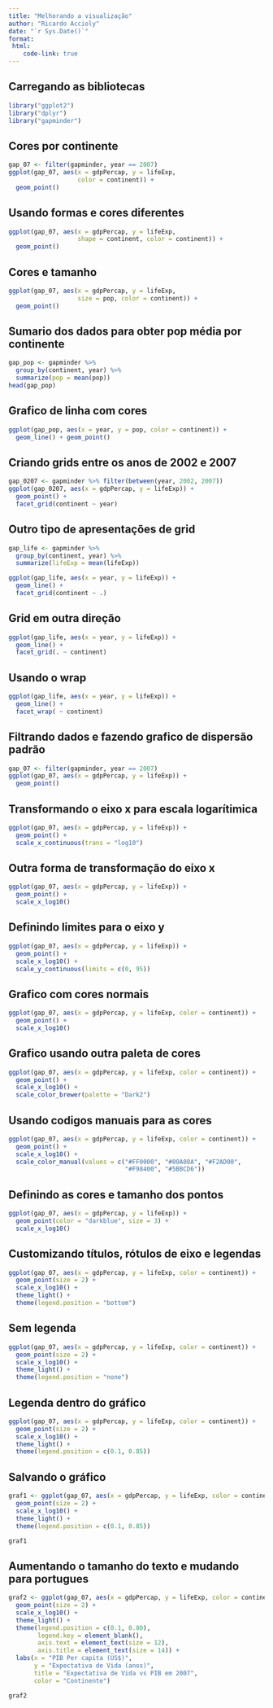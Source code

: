 ```yaml
---
title: "Melhorando a visualização"
author: "Ricardo Accioly"
date: "`r Sys.Date()`"
format:
 html:
    code-link: true
---
```


## Carregando as bibliotecas

```r
library("ggplot2")
library("dplyr")
library("gapminder")
```

## Cores por continente

```r
gap_07 <- filter(gapminder, year == 2007)
ggplot(gap_07, aes(x = gdpPercap, y = lifeExp,
                   color = continent)) +
  geom_point()
```

## Usando formas e cores diferentes

```r
ggplot(gap_07, aes(x = gdpPercap, y = lifeExp,
                   shape = continent, color = continent)) +
  geom_point()
```

## Cores e tamanho

```r
ggplot(gap_07, aes(x = gdpPercap, y = lifeExp,
                   size = pop, color = continent)) +
  geom_point()

```

## Sumario dos dados para obter pop média por continente

```r
gap_pop <- gapminder %>% 
  group_by(continent, year) %>% 
  summarize(pop = mean(pop))
head(gap_pop)
```

## Grafico de linha com cores

```r
ggplot(gap_pop, aes(x = year, y = pop, color = continent)) +
  geom_line() + geom_point()

```

## Criando grids entre os anos de 2002 e 2007

```r
gap_0207 <- gapminder %>% filter(between(year, 2002, 2007))
ggplot(gap_0207, aes(x = gdpPercap, y = lifeExp)) +
  geom_point() +
  facet_grid(continent ~ year)
```

## Outro tipo de apresentações de grid

```r
gap_life <- gapminder %>% 
  group_by(continent, year) %>% 
  summarize(lifeExp = mean(lifeExp))

ggplot(gap_life, aes(x = year, y = lifeExp)) +
  geom_line() +
  facet_grid(continent ~ .)
```

## Grid em outra direção

```r
ggplot(gap_life, aes(x = year, y = lifeExp)) +
  geom_line() +
  facet_grid(. ~ continent)

```

## Usando o wrap

```r
ggplot(gap_life, aes(x = year, y = lifeExp)) +
  geom_line() +
  facet_wrap( ~ continent)

```

## Filtrando dados e fazendo grafico de dispersão padrão

```r
gap_07 <- filter(gapminder, year == 2007)
ggplot(gap_07, aes(x = gdpPercap, y = lifeExp)) +
  geom_point()
```

## Transformando o eixo x para escala logarítimica

```r
ggplot(gap_07, aes(x = gdpPercap, y = lifeExp)) +
  geom_point() +
  scale_x_continuous(trans = "log10")
```

## Outra forma de transformação do eixo x

```r
ggplot(gap_07, aes(x = gdpPercap, y = lifeExp)) +
  geom_point() +
  scale_x_log10()
```

## Definindo limites para o eixo y

```r
ggplot(gap_07, aes(x = gdpPercap, y = lifeExp)) +
  geom_point() +
  scale_x_log10() +
  scale_y_continuous(limits = c(0, 95))
```

## Grafico com cores normais

```r
ggplot(gap_07, aes(x = gdpPercap, y = lifeExp, color = continent)) +
  geom_point() +
  scale_x_log10()
```

## Grafico usando outra paleta de cores

```r
ggplot(gap_07, aes(x = gdpPercap, y = lifeExp, color = continent)) +
  geom_point() +
  scale_x_log10() +
  scale_color_brewer(palette = "Dark2")
```

## Usando codigos manuais para as cores

```r
ggplot(gap_07, aes(x = gdpPercap, y = lifeExp, color = continent)) +
  geom_point() +
  scale_x_log10() +
  scale_color_manual(values = c("#FF0000", "#00A08A", "#F2AD00",
                                "#F98400", "#5BBCD6"))

```

## Definindo as cores e tamanho dos pontos

```r
ggplot(gap_07, aes(x = gdpPercap, y = lifeExp)) +
  geom_point(color = "darkblue", size = 3) +
  scale_x_log10()
```

## Customizando títulos, rótulos de eixo e legendas

```r
ggplot(gap_07, aes(x = gdpPercap, y = lifeExp, color = continent)) +
  geom_point(size = 2) +
  scale_x_log10() +
  theme_light() +
  theme(legend.position = "bottom")
```

## Sem legenda

```r
ggplot(gap_07, aes(x = gdpPercap, y = lifeExp, color = continent)) +
  geom_point(size = 2) +
  scale_x_log10() +
  theme_light() +
  theme(legend.position = "none")
```

## Legenda dentro do gráfico

```r
ggplot(gap_07, aes(x = gdpPercap, y = lifeExp, color = continent)) +
  geom_point(size = 2) +
  scale_x_log10() +
  theme_light() +
  theme(legend.position = c(0.1, 0.85))
```

## Salvando o gráfico

```r
graf1 <- ggplot(gap_07, aes(x = gdpPercap, y = lifeExp, color = continent)) +
  geom_point(size = 2) +
  scale_x_log10() +
  theme_light() +
  theme(legend.position = c(0.1, 0.85))

graf1
```

## Aumentando o tamanho do texto e mudando para portugues

```r
graf2 <- ggplot(gap_07, aes(x = gdpPercap, y = lifeExp, color = continent)) +
  geom_point(size = 2) +
  scale_x_log10() +
  theme_light() +
  theme(legend.position = c(0.1, 0.80),
        legend.key = element_blank(),
        axis.text = element_text(size = 12),
        axis.title = element_text(size = 14)) +
  labs(x = "PIB Per capita (US$)", 
       y = "Expectativa de Vida (anos)", 
       title = "Expectativa de Vida vs PIB em 2007",
       color = "Continente")

graf2
```

